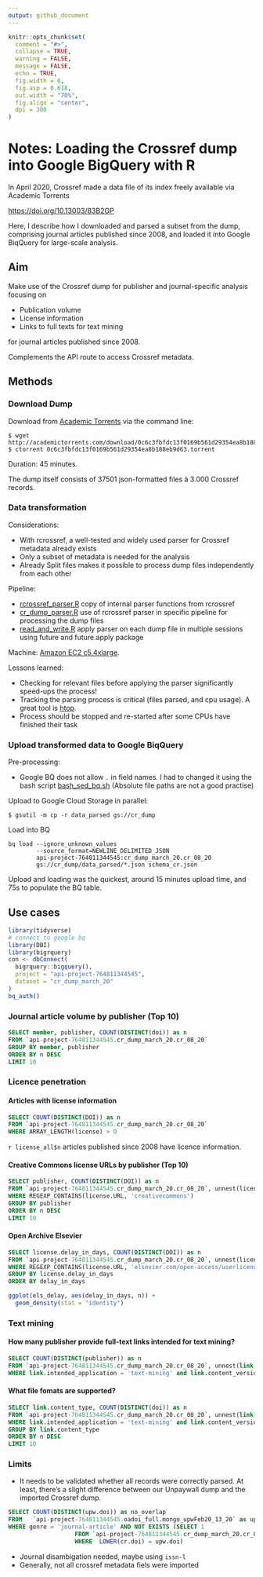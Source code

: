 ```yaml
---
output: github_document
---
```


```r
knitr::opts_chunk$set(
  comment = "#>",
  collapse = TRUE,
  warning = FALSE,
  message = FALSE,
  echo = TRUE,
  fig.width = 6,
  fig.asp = 0.618,
  out.width = "70%",
  fig.align = "center",
  dpi = 300
)
```

# Notes: Loading the Crossref dump into Google BigQuery with R

In April 2020, Crossref made a data file of its index freely available via Academic Torrents

<https://doi.org/10.13003/83B2GP>

Here, I describe how I downloaded and parsed a subset from the dump, comprising journal articles published since 2008, and loaded it into Google BiqQuery for large-scale analysis.

## Aim

Make use of the Crossref dump for publisher and journal-specific analysis focusing on

- Publication volume
- License information
- Links to full texts for text mining

for journal articles published since 2008.

Complements the API route to access Crossref metadata.

## Methods

### Download Dump

Download from [Academic Torrents](http://academictorrents.com/details/0c6c3fbfdc13f0169b561d29354ea8b188eb9d63) via the command line:

```shell
$ wget http://academictorrents.com/download/0c6c3fbfdc13f0169b561d29354ea8b188eb9d63.torrent
$ ctorrent 0c6c3fbfdc13f0169b561d29354ea8b188eb9d63.torrent
```

Duration: 45 minutes. 

The dump itself consists of 37501 json-formatted files à 3.000 Crossref records.

### Data transformation

Considerations:

- With rcrossref, a well-tested and widely used parser for Crossref metadata already exists
- Only a subset of metadata is needed for the analysis
- Already Split files makes it possible to process dump files independently from each other

Pipeline:

- [rcrossref_parser.R](rcrossref_parser.R) copy of internal parser functions from rcrossref
- [cr_dump_parser.R](cr_dump_parser.R) use of rcrossref parser in specific pipeline for processing the dump files
- [read_and_write.R](https://github.com/njahn82/cr_dump/blob/master/read_and_write.R#L32) apply parser on each dump file in multiple sessions using future and future.apply package

Machine: [Amazon EC2 c5.4xlarge](https://aws.amazon.com/ec2/instance-types/c5/).


Lessons learned:

- Checking for relevant files before applying the parser significantly speed-ups the process!
- Tracking the parsing process is critical (files parsed, and cpu usage). A great tool is [htop](https://hisham.hm/htop/).
- Process should be stopped and re-started after some CPUs have finished their task

### Upload transformed data to Google BiqQuery

Pre-processing:

- Google BQ does not allow `.` in field names. I had to changed it using the bash script [bash_sed_bq.sh](bash_sed_bq.sh) (Absolute file paths are not a good practise)

Upload to Google Cloud Storage in parallel:

```shell
$ gsutil -m cp -r data_parsed gs://cr_dump
```

Load into BQ

```shell
bq load --ignore_unknown_values 
        --source_format=NEWLINE_DELIMITED_JSON 
        api-project-764811344545:cr_dump_march_20.cr_08_20 
        gs://cr_dump/data_parsed/*.json schema_cr.json
```
 
Upload and loading was the quickest, around 15 minutes upload time, and 75s to populate the BQ table.

## Use cases

```r
library(tidyverse)
# connect to google bq
library(DBI)
library(bigrquery)
con <- dbConnect(
  bigrquery::bigquery(),
  project = "api-project-764811344545",
  dataset = "cr_dump_march_20"
)
bq_auth()
```

### Journal article volume by publisher (Top 10)

```sql
SELECT member, publisher, COUNT(DISTINCT(doi)) as n
FROM `api-project-764811344545.cr_dump_march_20.cr_08_20` 
GROUP BY member, publisher
ORDER BY n DESC
LIMIT 10
```


### Licence penetration

#### Articles with license information

```sql
SELECT COUNT(DISTINCT(DOI)) as n
FROM `api-project-764811344545.cr_dump_march_20.cr_08_20` 
WHERE ARRAY_LENGTH(license) > 0
```

`r license_all$n` articles published since 2008 have licence information.

#### Creative Commons license URLs by publisher (Top 10)

```sql
SELECT publisher, COUNT(DISTINCT(DOI)) as n
FROM `api-project-764811344545.cr_dump_march_20.cr_08_20`, unnest(license) as license
WHERE REGEXP_CONTAINS(license.URL, 'creativecommons')
GROUP BY publisher
ORDER BY n DESC
LIMIT 10
```

#### Open Archive Elsevier

```sql
SELECT license.delay_in_days, COUNT(DISTINCT(DOI)) as n
FROM `api-project-764811344545.cr_dump_march_20.cr_08_20`, unnest(license) as license
WHERE REGEXP_CONTAINS(license.URL, 'elsevier.com/open-access/userlicense/1.0/')
GROUP BY license.delay_in_days
ORDER BY delay_in_days
```

```r
ggplot(els_delay, aes(delay_in_days, n)) +
  geom_density(stat = "identity") 
```

### Text mining

#### How many publisher provide full-text links intended for text mining?

```sql
SELECT COUNT(DISTINCT(publisher)) as n
FROM `api-project-764811344545.cr_dump_march_20.cr_08_20`, unnest(link) as link
WHERE link.intended_application = 'text-mining' and link.content_version = 'vor'
```

#### What file fomats are supported?

```sql
SELECT link.content_type, COUNT(DISTINCT(doi)) as n
FROM `api-project-764811344545.cr_dump_march_20.cr_08_20`, unnest(link) as link
WHERE link.intended_application = 'text-mining' and link.content_version = 'vor'
GROUP BY link.content_type
ORDER BY n DESC
LIMIT 10
```

### Limits


- It needs to be validated whether all records were correctly parsed. At least, there's a slight difference between our Unpaywall dump and the imported Crossref dump.

```sql
SELECT COUNT(DISTINCT(upw.doi)) as no_overlap
FROM   `api-project-764811344545.oadoi_full.mongo_upwFeb20_13_20` as upw
WHERE genre = 'journal-article' AND NOT EXISTS (SELECT 1 
                   FROM `api-project-764811344545.cr_dump_march_20.cr_08_20` as cr
                   WHERE  LOWER(cr.doi) = upw.doi)
```

- Journal disambigation needed, maybe using `issn-l`
- Generally, not all crossref metadata fiels were imported


